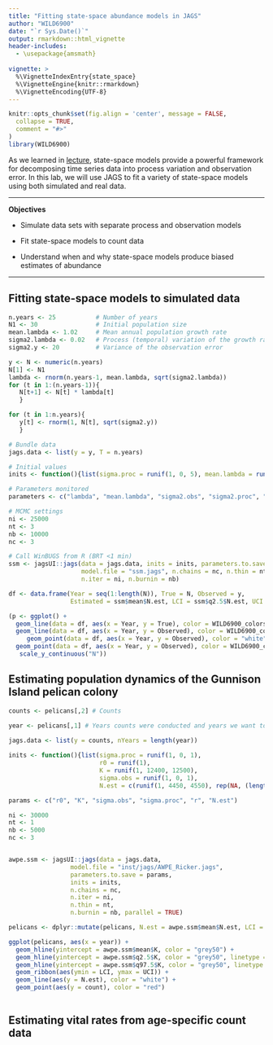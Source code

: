 ```yaml
---
title: "Fitting state-space abundance models in JAGS"
author: "WILD6900"
date: "`r Sys.Date()`"
output: rmarkdown::html_vignette
header-includes:
  - \usepackage{amsmath}
  
vignette: >
  %\VignetteIndexEntry{state_space}
  %\VignetteEngine{knitr::rmarkdown}
  %\VignetteEncoding{UTF-8}
---
```


```r
knitr::opts_chunk$set(fig.align = 'center', message = FALSE,
  collapse = TRUE,
  comment = "#>"
)
library(WILD6900)
```

As we learned in [lecture](https://rushinglab.github.io/WILD6900/articles/Lecture9/Lecture9.html#1), state-space models provide a powerful framework for decomposing time series data into process variation and observation error. In this lab, we will use JAGS to fit a variety of state-space models using both simulated and real data. 

***
**Objectives**

* Simulate data sets with separate process and observation models   

* Fit state-space models to count data 

* Understand when and why state-space models produce biased estimates of abundance

***

## Fitting state-space models to simulated data

```r
n.years <- 25           # Number of years
N1 <- 30                # Initial population size
mean.lambda <- 1.02     # Mean annual population growth rate
sigma2.lambda <- 0.02   # Process (temporal) variation of the growth rate
sigma2.y <- 20          # Variance of the observation error

y <- N <- numeric(n.years)
N[1] <- N1
lambda <- rnorm(n.years-1, mean.lambda, sqrt(sigma2.lambda))
for (t in 1:(n.years-1)){
   N[t+1] <- N[t] * lambda[t]
   }

for (t in 1:n.years){
   y[t] <- rnorm(1, N[t], sqrt(sigma2.y))
   }

# Bundle data
jags.data <- list(y = y, T = n.years)

# Initial values
inits <- function(){list(sigma.proc = runif(1, 0, 5), mean.lambda = runif(1, 0.1, 2), sigma.obs = runif(1, 0, 10), N.est = c(runif(1, 20, 40), rep(NA, (n.years-1))))} 

# Parameters monitored
parameters <- c("lambda", "mean.lambda", "sigma2.obs", "sigma2.proc", "N.est")

# MCMC settings
ni <- 25000
nt <- 3
nb <- 10000
nc <- 3

# Call WinBUGS from R (BRT <1 min)
ssm <- jagsUI::jags(data = jags.data, inits = inits, parameters.to.save = parameters, 
                    model.file = "ssm.jags", n.chains = nc, n.thin = nt, 
                    n.iter = ni, n.burnin = nb)

df <- data.frame(Year = seq(1:length(N)), True = N, Observed = y, 
                 Estimated = ssm$mean$N.est, LCI = ssm$q2.5$N.est, UCI = ssm$q97.5$N.est)
```

```r
(p <- ggplot() + 
  geom_line(data = df, aes(x = Year, y = True), color = WILD6900_colors$value[WILD6900_colors$name=="warning"]) +
  geom_line(data = df, aes(x = Year, y = Observed), color = WILD6900_colors$value[WILD6900_colors$name=="primary"], linetype = "dashed") +
     geom_point(data = df, aes(x = Year, y = Observed), color = "white", size = 5) +
  geom_point(data = df, aes(x = Year, y = Observed), color = WILD6900_colors$value[WILD6900_colors$name=="primary"]) +
   scale_y_continuous("N"))
```

## Estimating population dynamics of the Gunnison Island pelican colony

```r
counts <- pelicans[,2] # Counts

year <- pelicans[,1] # Years counts were conducted and years we want to estimate
  
jags.data <- list(y = counts, nYears = length(year))

inits <- function(){list(sigma.proc = runif(1, 0, 1),
                         r0 = runif(1),
                         K = runif(1, 12400, 12500),
                         sigma.obs = runif(1, 0, 1),
                         N.est = c(runif(1, 4450, 4550), rep(NA, (length(year)-1))))}

params <- c("r0", "K", "sigma.obs", "sigma.proc", "r", "N.est")

ni <- 30000
nt <- 1    
nb <- 5000
nc <- 3


awpe.ssm <- jagsUI::jags(data = jags.data,
                 model.file = "inst/jags/AWPE_Ricker.jags",
                 parameters.to.save = params,
                 inits = inits,
                 n.chains = nc,
                 n.iter = ni,
                 n.thin = nt, 
                 n.burnin = nb, parallel = TRUE)

pelicans <- dplyr::mutate(pelicans, N.est = awpe.ssm$mean$N.est, LCI = awpe.ssm$q2.5$N.est, UCI = awpe.ssm$q97.5$N.est)

ggplot(pelicans, aes(x = year)) + 
  geom_hline(yintercept = awpe.ssm$mean$K, color = "grey50") + 
  geom_hline(yintercept = awpe.ssm$q2.5$K, color = "grey50", linetype = "longdash") + 
  geom_hline(yintercept = awpe.ssm$q97.5$K, color = "grey50", linetype = "longdash") + 
  geom_ribbon(aes(ymin = LCI, ymax = UCI)) + 
  geom_line(aes(y = N.est), color = "white") +
  geom_point(aes(y = count), color = "red") 
  
```

## Estimating vital rates from age-specific count data
